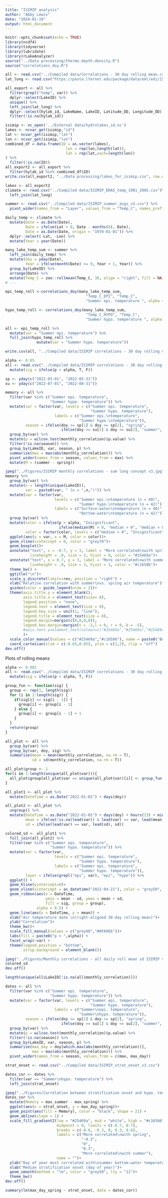 ```yaml
---
title: "ISIMIP analysis"
author: "Abby Lewis"
date: "2024-01-19"
output: html_document
---
```


```r
knitr::opts_chunk$set(echo = TRUE)
library(ncdf4)
library(tidyverse)
library(lubridate)
library(rLakeAnalyzer)
source("../Data processing/thermo.depth.density.R")
source("correlations_doy.R")

all <- read.csv("../Compiled data/Correlations - 30 day rolling mean.csv")
lat_long <- read.csv("https://pasta.lternet.edu/package/data/eml/edi/1530/1/fadd3eaa25b5fdd1fc4efba70e660579")

all_export <- all %>%
  filter(grepl("temp", var)) %>%
  dplyr::select(LakeID) %>%
  unique() %>%
  left_join(lat_long) %>%
  dplyr::select(hylak_id, LakeName, LakeID, Latitude_DD, Longitude_DD) %>%
  filter(!is.na(hylak_id))

isimip <- nc_open('../External data/hydrolakes_id.nc') 
lakes <- ncvar_get(isimip,"id")
lat <- ncvar_get(isimip,"lat")
lon <- ncvar_get(isimip,"lon")
combined_df = data.frame(ID = as.vector(lakes),
                           lon = rep(lon,length(lat)),
                           lat = rep(lat,each=length(lon))
) %>%
  filter(!is.na(ID))
all_export2 <- all_export %>% 
  filter(hylak_id %in% combined_df$ID)
write.csv(all_export2, "../Data processing/lakes_for_isimip.csv", row.names = F)

lakes <- all_export2
climate <- read.csv("../Compiled data/ISIMIP_ERA5_temp_1981_2005.csv")%>%
  left_join(lat_long)

summer <- read.csv("../Compiled data/ISIMIP_summer_avgs_v3.csv") %>%
  pivot_wider(names_from = "Layer", values_from = "Temp_C", names_prefix = "Temp_C_")
```

```r
daily_temp <- climate %>%
  mutate(Date = as.Date(Date),
         Date = ifelse(Lat < 0, Date - months(6), Date),
         Date = as.Date(Date, origin = "1970-01-01")) %>%
  dplyr::select(-Lat, -Lon) %>%
  mutate(Year = year(Date))

many_lake_temp_sum <- summer %>%
  left_join(daily_temp) %>%
  mutate(doy = yday(Date),
         Year = ifelse(month(Date) >= 9, Year + 1, Year)) %>%
  group_by(LakeID) %>%
  arrange(Date) %>%
  mutate(Temp_C = zoo::rollmean(Temp_C, 30, align = "right", fill = NA))
# ---

epi_temp_roll <-correlations_doy(many_lake_temp_sum, 
                                    "Temp_C_EPI", "Temp_C", 
                                    "Summer epi. temperature ", alpha = 0.001)

hypo_temp_roll <- correlations_doy(many_lake_temp_sum, 
                                    "Temp_C_HYPO", "Temp_C", 
                                    "Summer hypo. temperature ", alpha = 0.001)

all <- epi_temp_roll %>%
  mutate(var = "Summer epi. temperature") %>%
  full_join(hypo_temp_roll %>%
              mutate(var = "Summer hypo. temperature")) 

write.csv(all, "../Compiled data/ISIMIP correlations - 30 day rolling mean v3.csv", row.names = F)
```

```r
alpha <- 0.05
all <- read.csv("../Compiled data/ISIMIP correlations - 30 day rolling mean v3.csv") %>%
  mutate(sig = ifelse(p < alpha, T, F))

sp <- yday(c("2022-03-01", "2022-05-31"))
su <- yday(c("2022-07-01", "2022-08-31"))

memory <- all %>% 
  filter(var %in% c("Summer epi. temperature",
                    "Summer hypo. temperature")) %>%
  mutate(var = factor(var, levels = c("Summer epi. temperature",
                                      "Summer hypo. temperature"),
                      labels = c("Summer epi.\ntemperature",
                                 "Summer hypo.\ntemperature")),
         season = ifelse(doy >= sp[1] & doy <= sp[2], "spring", 
                         ifelse(doy >= su[1] & doy <= su[2], "summer", NA))) %>%
  group_by(var) %>%
  mutate(p = wilcox.test(monthly_correlation)$p.value) %>%
  filter(!is.na(season)) %>%
  group_by(LakeID, var, season, p) %>%
  summarize(max = max(abs(monthly_correlation))) %>%
  pivot_wider(names_from = season, values_from = max) %>%
  mutate(M = (summer - spring)) 

jpeg("../Figures/ISIMIP monthly correlations - sum long concept v3.jpg", width = 3.5, height = 2, res = 600, units = "in")
memory %>%
  group_by(var) %>% 
  mutate(n = length(unique(LakeID)),
         var = paste0(var, " (n = ",n,")")) %>%
  mutate(var = factor(var, 
                      levels = c("Summer epi.\ntemperature (n = 40)",
                                 "Summer hypo.\ntemperature (n = 42)"),
                      labels = c("Surface-water\ntemperature (n = 40)",
                                 "Bottom-water\ntemperature (n = 42)")))%>%
  group_by(var) %>%
  mutate(color = ifelse(p > alpha, "Insignificant", 
                        ifelse(median(M) > 0, "median > 0", "median < 0")),
         color = factor(color, levels = c("median < 0", "Insignificant", "median > 0"))) %>%
  ggplot(aes(y = var, x = M, color = color))+
  geom_vline(xintercept = 0, color = "grey70")+
  geom_boxplot()+
  annotate("text", x = -0.7, y = 3, label = "More correlated\nwith spring", 
           lineheight = .9, size = 3, hjust = 0, color = "#25469a")+
  annotate("text", x = 0.7, y = 3, label = "More correlated\nwith summer", 
           lineheight = .9, size = 3, hjust = 1, color = "#c16586")+
  theme_bw() +
  ggtitle("\n")+
  scale_y_discrete(limits=rev, position = "right") +
  xlab("Relative correlation with summer\nvs. spring air temperature")+
  guides(color = guide_legend(nrow = 2))+
  theme(axis.title.y = element_blank(),
        axis.title.x = element_text(size= 8),
        legend.position = "none",
        legend.text = element_text(size = 8),
        legend.key.size = unit(1, "line"),
        legend.title = element_text(size = 8),
        legend.margin=margin(c(0,0,0,0)),
        legend.box.margin=margin(t = -2,l = 0, r = 0, b = -5),
        #axis.text.y=element_text(colour=c("#25469a","#25469a","#25469a","#c16586"))
        )+
  scale_color_manual(values = c("#25469a","#c16586"), name = paste0("Boxplot color\n(p < ", alpha, ")"))+
  coord_cartesian(xlim = c(-0.65,0.65), ylim = c(1,2), clip = "off")
dev.off()
```

Plots of rolling means

```r
alpha <- 0.001
all <- read.csv("../Compiled data/ISIMIP correlations - 30 day rolling mean v3.csv") %>%
  mutate(sig = ifelse(p < alpha, T, F))

group_fun <- function(sig) {
  group <- rep(1, length(sig))
  for (i in 2:length(sig)) {
    if(sig[i] == sig[i - 1]) {
      group[i] <- group[i - 1]
    } else {
      group[i] <- group[i - 1] + 1
    }
  }
  return(group)
}

all_plot <- all %>%
  group_by(var) %>%
  group_by(var, doy, sig) %>%
  summarise(mean = mean(monthly_correlation, na.rm = T),
            sd = sd(monthly_correlation, na.rm = T)) 

all_plot$group <- 1
for(i in 1:length(unique(all_plot$var))){
  all_plot$group[all_plot$var == unique(all_plot$var)[i]] <- group_fun(all_plot$sig[all_plot$var == unique(all_plot$var)[i]])
}

all_plot1 <- all_plot %>%
  mutate(DateTime = as.Date("2022-01-01") + days(doy))

all_plot2 <- all_plot %>%
  ungroup() %>%
  mutate(DateTime = as.Date("2022-01-01") + days(doy) + hours(23) + minutes(59),
         mean = ifelse(!is.na(lead(var)) & lead(var) == var, lead(mean), mean), #to get smooth lines
         sd = ifelse(lead(var) == var, lead(sd), sd))

colored_sd <- all_plot1 %>%
  full_join(all_plot2) %>%
  filter(var %in% c("Summer epi. temperature",
                    "Summer hypo. temperature")) %>%
  mutate(var = factor(var, 
                      levels = c("Summer epi. temperature",
                                 "Summer hypo. temperature"),
                      labels = c("Summer epi. temperature",
                                 "Summer hypo. temperature")),
         layer = ifelse(grepl("epi", var), "epi", "hypo")) %>%
  ggplot() + 
  geom_hline(yintercept=0)+
  geom_vline(xintercept = as_datetime("2022-04-21"), color = "grey50", lty = "dashed")+
  geom_ribbon(aes(x = DateTime, 
                  ymin = mean - sd, ymax = mean + sd,
                  fill = sig, group = group),
              alpha = 0.5) +
  geom_line(aes(x = DateTime, y = mean)) +
  xlab("Air temperature date \n(right-aligned 30-day rolling mean)")+
  ylab("Correlation")+
  theme_bw()+
  scale_fill_manual(values = c("grey40","#0FA9E6"))+
  labs(fill = paste0("p < ",alpha)) +
  facet_wrap(~var) +
  theme(legend.position = "bottom",
        strip.background = element_blank())

jpeg("../Figures/Monthly correlations - all daily roll mean sd ISIMIP v3.jpg", width = 8, height = 5, res = 300, units = "in")
colored_sd
dev.off()

length(unique(all$LakeID[!is.na(all$monthly_correlation)]))
```

```r
dates <- all %>% 
  filter(var %in% c("Summer epi. temperature",
                    "Summer hypo. temperature")) %>%
  mutate(var = factor(var, levels = c("Summer epi. temperature",
                                      "Summer hypo. temperature"),
                      labels = c("Summer\nepi. temperature",
                                 "Summer\nhypo. temperature")),
         season = ifelse(doy >= sp[1] & doy <= sp[2], "spring", 
                         ifelse(doy >= su[1] & doy <= su[2], "summer", NA))) %>%
  group_by(var) %>%
  mutate(p = wilcox.test(monthly_correlation)$p.value) %>%
  filter(!is.na(season)) %>%
  group_by(LakeID, var, season, p) %>%
  summarize(max_day = doy[which.max(abs(monthly_correlation))],
            max = max(abs(monthly_correlation))) %>%
  pivot_wider(names_from = season, values_from = c(max, max_day)) 

strat_onset <- read.csv("../Compiled data/ISIMIP_strat_onset_v3.csv")

dates_cor <- dates %>%
  filter(var == "Summer\nhypo. temperature") %>%
  left_join(strat_onset) 

jpeg("../Figures/Correlation between stratification onset and hypo. temp.jpg", width = 5.5, height = 4, res = 300, units = "in")
dates_cor %>%
  mutate(Memory = max_summer - max_spring) %>%
  ggplot(aes(x = strat_onset, y = max_day_spring))+
  geom_point(aes(fill = Memory), color = "black", shape = 21) +
  geom_abline(slope = 1) +
  scale_fill_gradient2(low = "#25469a", mid = "white", high = "#c16586", 
                       midpoint = 0, limits = c(-0.7, 0.7), 
                       breaks = c(-0.6, -0.3, 0, 0.3, 0.6),
                       labels = c("More correlated\nwith spring",
                                  "-0.3",
                                  "0",
                                  "0.3",
                                  "More correlated\nwith summer"),
                       name = "")+
  ylab("Day of year most correlated with\nsummer bottom-water temperature (spring)") +
  xlab("Median stratification onset (day of year)")+
  geom_smooth(method = "lm", color = "grey50", lty = "11")+
  theme_bw()
dev.off()

summary(lm(max_day_spring ~ strat_onset, data = dates_cor))
```

